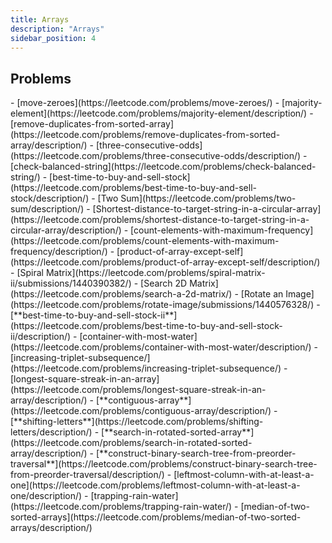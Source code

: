 ```yaml
---
title: Arrays
description: "Arrays"
sidebar_position: 4
---
```



## Problems

<Tabs>
  <TabItem value={"Easy"}>
    - [move-zeroes](https://leetcode.com/problems/move-zeroes/)
    - [majority-element](https://leetcode.com/problems/majority-element/description/)
    - [remove-duplicates-from-sorted-array](https://leetcode.com/problems/remove-duplicates-from-sorted-array/description/)
    - [three-consecutive-odds](https://leetcode.com/problems/three-consecutive-odds/description/)
    - [check-balanced-string](https://leetcode.com/problems/check-balanced-string/)
    - [best-time-to-buy-and-sell-stock](https://leetcode.com/problems/best-time-to-buy-and-sell-stock/description/)
    - [Two Sum](https://leetcode.com/problems/two-sum/description/)
    - [Shortest-distance-to-target-string-in-a-circular-array](https://leetcode.com/problems/shortest-distance-to-target-string-in-a-circular-array/description/)
    - [count-elements-with-maximum-frequency](https://leetcode.com/problems/count-elements-with-maximum-frequency/description/)
  </TabItem>
  <TabItem value={"Medium"}>
    - [product-of-array-except-self](https://leetcode.com/problems/product-of-array-except-self/description/)
    - [Spiral Matrix](https://leetcode.com/problems/spiral-matrix-ii/submissions/1440390382/)
    - [Search 2D Matrix](https://leetcode.com/problems/search-a-2d-matrix/)
    - [Rotate an Image](https://leetcode.com/problems/rotate-image/submissions/1440576328/)
    - [**best-time-to-buy-and-sell-stock-ii**](https://leetcode.com/problems/best-time-to-buy-and-sell-stock-ii/description/)
    - [container-with-most-water](https://leetcode.com/problems/container-with-most-water/description/)
    - [increasing-triplet-subsequence/](https://leetcode.com/problems/increasing-triplet-subsequence/)
    - [longest-square-streak-in-an-array](https://leetcode.com/problems/longest-square-streak-in-an-array/description/)
    - [**contiguous-array**](https://leetcode.com/problems/contiguous-array/description/)
    - [**shifting-letters**](https://leetcode.com/problems/shifting-letters/description/)
    - [**search-in-rotated-sorted-array**](https://leetcode.com/problems/search-in-rotated-sorted-array/description/)
    - [**construct-binary-search-tree-from-preorder-traversal**](https://leetcode.com/problems/construct-binary-search-tree-from-preorder-traversal/description/)
    - [leftmost-column-with-at-least-a-one](https://leetcode.com/problems/leftmost-column-with-at-least-a-one/description/)
  </TabItem>
  <TabItem value="Hard">
    - [trapping-rain-water](https://leetcode.com/problems/trapping-rain-water/)
    - [median-of-two-sorted-arrays](https://leetcode.com/problems/median-of-two-sorted-arrays/description/)
  </TabItem>
</Tabs>

